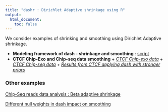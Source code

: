 ```yaml
---
title: "dashr : Dirichlet Adaptive shrinkage using R"
output:
  html_document:
    toc: false
---
```


We consider examples of shrinking and smoothing using Dirichlet Adaptive shrinkage. 

* **Modeling framework of dash - shrinkage and smoothing** : [script](modeling_framework.html)
* **CTCF Chip-Exo and Chip-seq data smoothing**
      + [*CTCF Chip-exo data*](CTCF_dash_ChipExo.html)
      + [*CTCF Chip-seq data*](CTCF_dash_ChipSeq.html)
      + [*Results from CTCF applying dash with stronger priors*](dash_shrinkage_levels.html)



### Other examples

[Chip-Seq reads data analysis : Beta adaptive shrinkage](dashr_chip.html)

[Different null weights in dash impact on smoothing](dashr_smooth_null.html)
